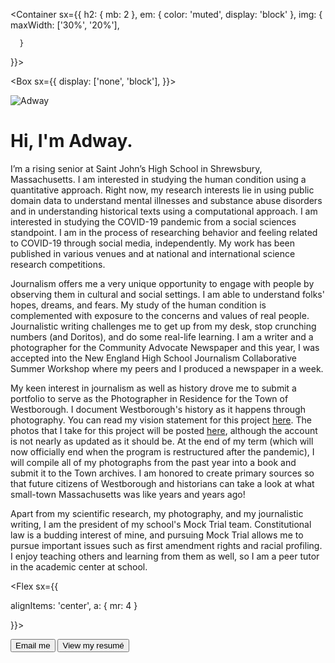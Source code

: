 
<Container
  sx={{
    h2: { mb: 2 },
    em: { color: 'muted', display: 'block' },
    img: {
        maxWidth: ['30%', '20%'],
        
      }
  }}>

<Box sx={{
  display: ['none', 'block'],
}}>

![Adway](/adway.png)

</Box>

<div>

# Hi, I'm Adway.

I’m a rising senior at Saint John’s High School in Shrewsbury, Massachusetts. I am interested in studying the human condition using a quantitative approach. Right now, my research interests lie in using public domain data to understand mental illnesses and substance abuse disorders and in understanding historical texts using a computational approach. I am interested in studying the COVID-19 pandemic from a social sciences standpoint. I am in the process of researching behavior and feeling related to COVID-19 through social media, independently. My work has been published in various venues and at national and international science research competitions.

Journalism offers me a very unique opportunity to engage with people by observing them in cultural and social settings. I am able to understand folks' hopes, dreams, and fears. My study of the human condition is complemented with exposure to the concerns and values of real people. Journalistic writing challenges me to get up from my desk, stop crunching numbers (and Doritos), and do some real-life learning. I am a writer and a photographer for the Community Advocate Newspaper and this year, I was accepted into the New England High School Journalism Collaborative Summer Workshop where my peers and I produced a newspaper in a week.

My keen interest in journalism as well as history drove me to submit a portfolio to serve as the Photographer in Residence for the Town of Westborough. I document Westborough's history as it happens through photography. You can read my vision statement for this project [here](/vision.pdf). The photos that I take for this project will be posted [here](https://instagram.com/thewestborougharchive), although the account is not nearly as updated as it should be. At the end of my term (which will now officially end when the program is restructured after the pandemic), I will compile all of my photographs from the past year into a book and submit it to the Town archives. I am honored to create primary sources so that future citizens of Westborough and historians can take a look at what small-town Massachusetts was like years and years ago!

Apart from my scientific research, my photography, and my journalistic writing, I am the president of my school's Mock Trial team. Constitutional law is a budding interest of mine, and pursuing Mock Trial allows me to pursue important issues such as first amendment rights and racial profiling. I enjoy teaching others and learning from them as well, so I am a peer tutor in the academic center at school.

<Flex sx={{ 
  
  alignItems: 'center', 
  a: { mr: 4 } 
  
}}>

<Button as='a' variant='muted' href='mailto:adway@adway.io'>
  <Mail />
  Email me
</Button>

<Button as='a' variant='muted' href='/Resume.pdf'>
  <File />
  View my resumé
</Button>

</Flex>

</div>

</Container>
